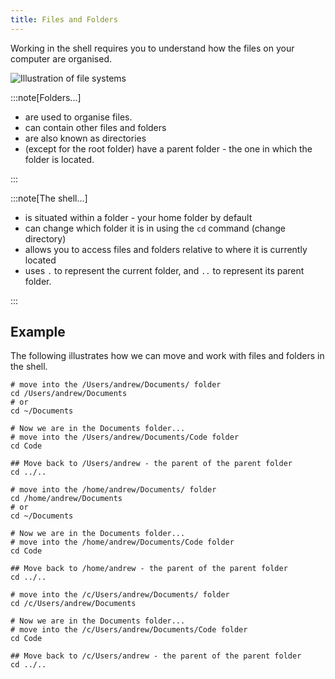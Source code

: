 ```yaml
---
title: Files and Folders
---
```



Working in the shell requires you to understand how the files on your computer are organised.

![Illustration of file systems](./images/file-system-pano.png)

:::note[Folders...]

- are used to organise files.
- can contain other files and folders
- are also known as directories
- (except for the root folder) have a parent folder - the one in which the folder is located.

:::

:::note[The shell...]

- is situated within a folder - your home folder by default
- can change which folder it is in using the `cd` command (change directory)
- allows you to access files and folders relative to where it is currently located
- uses `.` to represent the current folder, and `..` to represent its parent folder.

:::

## Example

The following illustrates how we can move and work with files and folders in the shell.

<Tabs syncKey="terminal-type">

<TabItem label="macOS">

```shell
# move into the /Users/andrew/Documents/ folder
cd /Users/andrew/Documents
# or
cd ~/Documents

# Now we are in the Documents folder...
# move into the /Users/andrew/Documents/Code folder
cd Code

## Move back to /Users/andrew - the parent of the parent folder
cd ../..
```

</TabItem>

<TabItem label="Windows (WSL) & Linux">

```shell
# move into the /home/andrew/Documents/ folder
cd /home/andrew/Documents
# or
cd ~/Documents

# Now we are in the Documents folder...
# move into the /home/andrew/Documents/Code folder
cd Code

## Move back to /home/andrew - the parent of the parent folder
cd ../..
```

</TabItem>

<TabItem label="Windows (MSYS2)">

```shell
# move into the /c/Users/andrew/Documents/ folder
cd /c/Users/andrew/Documents

# Now we are in the Documents folder...
# move into the /c/Users/andrew/Documents/Code folder
cd Code

## Move back to /c/Users/andrew - the parent of the parent folder
cd ../..
```

</TabItem>
</Tabs>
